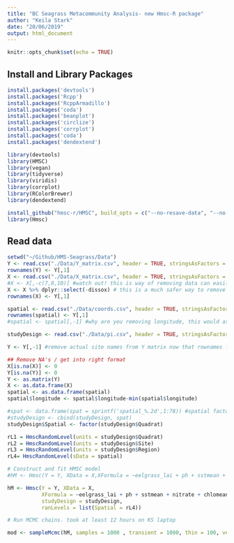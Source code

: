 ```yaml
---
title: "BC Seagrass Metacommunity Analysis- new Hmsc-R package"
author: "Keila Stark"
date: "20/06/2019"
output: html_document
---
```


```r
knitr::opts_chunk$set(echo = TRUE)
```

## Install and Library Packages

```r

install.packages('devtools')
install.packages('Rcpp')
install.packages('RcppArmadillo')
install.packages('coda')
install.packages('beanplot')
install.packages('circlize')
install.packages('corrplot')
install.packages('coda')
install.packages('dendextend')

library(devtools)
library(HMSC)
library(vegan)
library(tidyverse)
library(viridis)
library(corrplot)
library(RColorBrewer)
library(dendextend)

install_github("hmsc-r/HMSC", build_opts = c("--no-resave-data", "--no-manual"))
library(Hmsc)

```

## Read data

```r
setwd("~/Github/HMS-Seagrass/Data")
Y <- read.csv("./Data/Y_matrix.csv", header = TRUE, stringsAsFactors = FALSE)
rownames(Y) <- Y[,1]
X <- read.csv("./Data/X_matrix.csv", header = TRUE, stringsAsFactors = FALSE) # Environmental covariate matrix (X)
#X <- X[,-c(7,8,10)] #watch out! this is way of removing data can easily lead to mistakes if your column order changes
X <- X %>% dplyr::select(-dissox) # this is a much safer way to remove data, prevents things messing up if the order of the columns changes
rownames(X) <- Y[,1]

spatial <- read.csv("./Data/coords.csv", header = TRUE, stringsAsFactors = FALSE) # lat&long coordinates
rownames(spatial) <- Y[,1]
#spatial <- spatial[,-1] #why are you removing longitude, this would assume no spatial distance between sites at the same latitude but at different longitudes

studyDesign <- read.csv("./Data/pi.csv", header = TRUE, stringsAsFactors = FALSE) #factors

Y <- Y[,-1] #remove actual site names from Y matrix now that rownames for all datasets have been established

## Remove NA's / get into right format
X[is.na(X)] <- 0
Y[is.na(Y)] <- 0
Y <- as.matrix(Y)
X <- as.data.frame(X)
spatial <- as.data.frame(spatial)
spatial$longitude <- spatial$longitude-min(spatial$longitude)

#spat <- data.frame(spat = sprintf('spatial_%.2d',1:78)) #spatial factor column for studyDesign
#studyDesign <- cbind(studyDesign, spat)
studyDesign$Spatial <- factor(studyDesign$Quadrat)

rL1 = HmscRandomLevel(units = studyDesign$Quadrat)
rL2 = HmscRandomLevel(units = studyDesign$Site)
rL3 = HmscRandomLevel(units = studyDesign$Region)
rL4= HmscRandomLevel(sData = spatial)
```




```r
# Construct and fit HMSC model
#hM <- Hmsc(Y = Y, XData = X,XFormula = ~eelgrass_lai + ph + sstmean + nitrate + chlomean + salinity,  studyDesign = studyDesign, ranLevels = list(Quadrat = rL1, Site = rL2, Region = rL3, Spatial = rL4)) # I have selected only these variables because some covary (ggpairs analysis)

hM <- Hmsc(Y = Y, XData = X, 
           XFormula = ~eelgrass_lai + ph + sstmean + nitrate + chlomean + salinity, 
           studyDesign = studyDesign, 
           ranLevels = list(Spatial = rL4))

# Run MCMC chains. took at least 12 hours on KS laptop

mod <- sampleMcmc(hM, samples = 1000 , transient = 1000, thin = 100, verbose = 20000)




```

